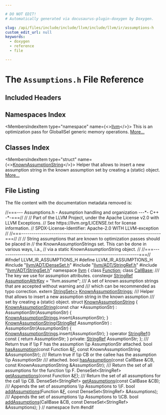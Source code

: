 ```yaml
---

# DO NOT EDIT!
# Automatically generated via docusaurus-plugin-doxygen by Doxygen.

slug: /api/files/include/include/llvm/include/llvm/ir/assumptions-h
custom_edit_url: null
keywords:
  - doxygen
  - reference
  - file

---
```





# The `Assumptions.h` File Reference

<DoxygenPage pluginConfig={pluginConfig}>



## Included Headers

<IncludesList>
<IncludesListItem
  filePath="llvm/ADT/DenseSet.h"
  permalink="/docs/api/files/include/include/llvm/include/llvm/adt/denseset-h"
  isLocal="true" />
<IncludesListItem
  filePath="llvm/ADT/StringRef.h"
  permalink="/docs/api/files/include/include/llvm/include/llvm/adt/stringref-h"
  isLocal="true" />
<IncludesListItem
  filePath="llvm/ADT/StringSet.h"
  permalink="/docs/api/files/include/include/llvm/include/llvm/adt/stringset-h"
  isLocal="true" />
</IncludesList>

## Namespaces Index

<MembersIndex>

<MembersIndexItem
  type="namespace"
  name={<><a href="/docs/api/namespaces/llvm">llvm</a></>}>
This is an optimization pass for GlobalISel generic memory operations. <a href="/docs/api/namespaces/llvm/#details">More...</a>
</MembersIndexItem>

</MembersIndex>

## Classes Index

<MembersIndex>

<MembersIndexItem
  type="struct"
  name={<><a href="/docs/api/structs/llvm/knownassumptionstring">KnownAssumptionString</a></>}>
Helper that allows to insert a new assumption string in the known assumption set by creating a (static) object. <a href="/docs/api/structs/llvm/knownassumptionstring/#details">More...</a>
</MembersIndexItem>

</MembersIndex>


## File Listing

The file content with the documentation metadata removed is:

<ProgramListing>

<Link id="l00001" /><CodeLine lineNumber="1"><Highlight kind="comment">//===--- Assumptions.h - Assumption handling and organization ---&#42;- C++ -&#42;-===//</Highlight><Highlight kind="normal"></Highlight></CodeLine>
<Link id="l00002" /><CodeLine lineNumber="2"><Highlight kind="normal"></Highlight><Highlight kind="comment">//</Highlight><Highlight kind="normal"></Highlight></CodeLine>
<Link id="l00003" /><CodeLine lineNumber="3"><Highlight kind="normal"></Highlight><Highlight kind="comment">// Part of the LLVM Project, under the Apache License v2.0 with LLVM Exceptions.</Highlight><Highlight kind="normal"></Highlight></CodeLine>
<Link id="l00004" /><CodeLine lineNumber="4"><Highlight kind="normal"></Highlight><Highlight kind="comment">// See https://llvm.org/LICENSE.txt for license information.</Highlight><Highlight kind="normal"></Highlight></CodeLine>
<Link id="l00005" /><CodeLine lineNumber="5"><Highlight kind="normal"></Highlight><Highlight kind="comment">// SPDX-License-Identifier: Apache-2.0 WITH LLVM-exception</Highlight><Highlight kind="normal"></Highlight></CodeLine>
<Link id="l00006" /><CodeLine lineNumber="6"><Highlight kind="normal"></Highlight><Highlight kind="comment">//</Highlight><Highlight kind="normal"></Highlight></CodeLine>
<Link id="l00007" /><CodeLine lineNumber="7"><Highlight kind="normal"></Highlight><Highlight kind="comment">//===----------------------------------------------------------------------===//</Highlight><Highlight kind="normal"></Highlight></CodeLine>
<Link id="l00008" /><CodeLine lineNumber="8"><Highlight kind="normal"></Highlight><Highlight kind="comment">//</Highlight><Highlight kind="normal"></Highlight></CodeLine>
<Link id="l00009" /><CodeLine lineNumber="9"><Highlight kind="normal"></Highlight><Highlight kind="comment">// String assumptions that are known to optimization passes should be placed in</Highlight><Highlight kind="normal"></Highlight></CodeLine>
<Link id="l00010" /><CodeLine lineNumber="10"><Highlight kind="normal"></Highlight><Highlight kind="comment">// the KnownAssumptionStrings set. This can be done in various ways, i.a.,</Highlight><Highlight kind="normal"></Highlight></CodeLine>
<Link id="l00011" /><CodeLine lineNumber="11"><Highlight kind="normal"></Highlight><Highlight kind="comment">// via a static KnownAssumptionString object.</Highlight><Highlight kind="normal"></Highlight></CodeLine>
<Link id="l00012" /><CodeLine lineNumber="12"><Highlight kind="normal"></Highlight><Highlight kind="comment">//</Highlight><Highlight kind="normal"></Highlight></CodeLine>
<Link id="l00013" /><CodeLine lineNumber="13"><Highlight kind="normal"></Highlight><Highlight kind="comment">//===----------------------------------------------------------------------===//</Highlight><Highlight kind="normal"></Highlight></CodeLine>
<Link id="l00014" /><CodeLine lineNumber="14"><Highlight kind="normal"></Highlight></CodeLine>
<Link id="l00015" /><CodeLine lineNumber="15"><Highlight kind="normal"></Highlight><Highlight kind="preprocessor">#ifndef LLVM&#95;IR&#95;ASSUMPTIONS&#95;H</Highlight><Highlight kind="normal"></Highlight></CodeLine>
<Link id="l00016" /><CodeLine lineNumber="16"><Highlight kind="normal"></Highlight><Highlight kind="preprocessor">#define LLVM&#95;IR&#95;ASSUMPTIONS&#95;H</Highlight><Highlight kind="normal"></Highlight></CodeLine>
<Link id="l00017" /><CodeLine lineNumber="17"><Highlight kind="normal"></Highlight></CodeLine>
<Link id="l00018" /><CodeLine lineNumber="18"><Highlight kind="normal"></Highlight><Highlight kind="preprocessor">#include &quot;<a href="/docs/api/files/include/include/llvm/include/llvm/adt/denseset-h">llvm/ADT/DenseSet.h</a>&quot;</Highlight><Highlight kind="normal"></Highlight></CodeLine>
<Link id="l00019" /><CodeLine lineNumber="19"><Highlight kind="normal"></Highlight><Highlight kind="preprocessor">#include &quot;<a href="/docs/api/files/include/include/llvm/include/llvm/adt/stringref-h">llvm/ADT/StringRef.h</a>&quot;</Highlight><Highlight kind="normal"></Highlight></CodeLine>
<Link id="l00020" /><CodeLine lineNumber="20"><Highlight kind="normal"></Highlight><Highlight kind="preprocessor">#include &quot;<a href="/docs/api/files/include/include/llvm/include/llvm/adt/stringset-h">llvm/ADT/StringSet.h</a>&quot;</Highlight><Highlight kind="normal"></Highlight></CodeLine>
<Link id="l00021" /><CodeLine lineNumber="21"><Highlight kind="normal"></Highlight></CodeLine>
<Link id="l00022" /><CodeLine lineNumber="22"><Highlight kind="normal"></Highlight><Highlight kind="keyword">namespace </Highlight><Highlight kind="normal"><a href="/docs/api/namespaces/llvm">llvm</a> &#123;</Highlight></CodeLine>
<Link id="l00023" /><CodeLine lineNumber="23"><Highlight kind="normal"></Highlight></CodeLine>
<Link id="l00024" /><CodeLine lineNumber="24"><Highlight kind="normal"></Highlight><Highlight kind="keyword">class </Highlight><Highlight kind="normal"><a href="/docs/api/classes/llvm/function">Function</a>;</Highlight></CodeLine>
<Link id="l00025" /><CodeLine lineNumber="25"><Highlight kind="normal"></Highlight><Highlight kind="keyword">class </Highlight><Highlight kind="normal"><a href="/docs/api/classes/llvm/callbase">CallBase</a>;</Highlight></CodeLine>
<Link id="l00026" /><CodeLine lineNumber="26"><Highlight kind="normal"></Highlight><Highlight kind="comment"></Highlight></CodeLine>
<Link id="l00027" /><CodeLine lineNumber="27"><Highlight kind="comment">/// The key we use for assumption attributes.</Highlight><Highlight kind="normal"></Highlight></CodeLine>
<Link id="l00028" /><CodeLine lineNumber="28" lineLink="/docs/api/namespaces/llvm/#af04a6618686f8a097d7786f1880985de"><Highlight kind="normal"></Highlight><Highlight kind="keyword">constexpr</Highlight><Highlight kind="normal"> <a href="/docs/api/classes/llvm/stringref">StringRef</a> <a href="/docs/api/namespaces/llvm/#af04a6618686f8a097d7786f1880985de">AssumptionAttrKey</a> = </Highlight><Highlight kind="stringliteral">&quot;llvm.assume&quot;</Highlight><Highlight kind="normal">;</Highlight></CodeLine>
<Link id="l00029" /><CodeLine lineNumber="29"><Highlight kind="normal"></Highlight><Highlight kind="comment"></Highlight></CodeLine>
<Link id="l00030" /><CodeLine lineNumber="30"><Highlight kind="comment">/// A set of known assumption strings that are accepted without warning and</Highlight></CodeLine>
<Link id="l00031" /><CodeLine lineNumber="31"><Highlight kind="comment">/// which can be recommended as typo correction.</Highlight><Highlight kind="normal"></Highlight></CodeLine>
<Link id="l00032" /><CodeLine lineNumber="32"><Highlight kind="normal"></Highlight><Highlight kind="keyword">extern</Highlight><Highlight kind="normal"> <a href="/docs/api/classes/llvm/stringset">StringSet&lt;&gt;</a> <a href="/docs/api/namespaces/llvm/#abdad12b573c6bb258680887aa3e55bf5">KnownAssumptionStrings</a>;</Highlight></CodeLine>
<Link id="l00033" /><CodeLine lineNumber="33"><Highlight kind="normal"></Highlight><Highlight kind="comment"></Highlight></CodeLine>
<Link id="l00034" /><CodeLine lineNumber="34"><Highlight kind="comment">/// Helper that allows to insert a new assumption string in the known assumption</Highlight></CodeLine>
<Link id="l00035" /><CodeLine lineNumber="35"><Highlight kind="comment">/// set by creating a (static) object.</Highlight><Highlight kind="normal"></Highlight></CodeLine>
<Link id="l00036" /><CodeLine lineNumber="36" lineLink="/docs/api/structs/llvm/knownassumptionstring"><Highlight kind="normal"></Highlight><Highlight kind="keyword">struct </Highlight><Highlight kind="normal"><a href="/docs/api/structs/llvm/knownassumptionstring/#a62368b2bc854cc2afe6782b946a12259">KnownAssumptionString</a> &#123;</Highlight></CodeLine>
<Link id="l00037" /><CodeLine lineNumber="37" lineLink="/docs/api/structs/llvm/knownassumptionstring/#a62368b2bc854cc2afe6782b946a12259"><Highlight kind="normal">  <a href="/docs/api/structs/llvm/knownassumptionstring/#a62368b2bc854cc2afe6782b946a12259">KnownAssumptionString</a>(</Highlight><Highlight kind="keyword">const</Highlight><Highlight kind="normal"> </Highlight><Highlight kind="keywordtype">char</Highlight><Highlight kind="normal"> &#42;AssumptionStr)</Highlight></CodeLine>
<Link id="l00038" /><CodeLine lineNumber="38"><Highlight kind="normal">      : AssumptionStr(AssumptionStr) &#123;</Highlight></CodeLine>
<Link id="l00039" /><CodeLine lineNumber="39"><Highlight kind="normal">    <a href="/docs/api/namespaces/llvm/#abdad12b573c6bb258680887aa3e55bf5">KnownAssumptionStrings</a>.insert(AssumptionStr);</Highlight></CodeLine>
<Link id="l00040" /><CodeLine lineNumber="40"><Highlight kind="normal">  &#125;</Highlight></CodeLine>
<Link id="l00041" /><CodeLine lineNumber="41" lineLink="/docs/api/structs/llvm/knownassumptionstring/#a44cbf01922fdfdb60c08eb71e85f092a"><Highlight kind="normal">  <a href="/docs/api/structs/llvm/knownassumptionstring/#a44cbf01922fdfdb60c08eb71e85f092a">KnownAssumptionString</a>(<a href="/docs/api/classes/llvm/stringref">StringRef</a> AssumptionStr)</Highlight></CodeLine>
<Link id="l00042" /><CodeLine lineNumber="42"><Highlight kind="normal">      : AssumptionStr(AssumptionStr) &#123;</Highlight></CodeLine>
<Link id="l00043" /><CodeLine lineNumber="43"><Highlight kind="normal">    <a href="/docs/api/namespaces/llvm/#abdad12b573c6bb258680887aa3e55bf5">KnownAssumptionStrings</a>.insert(AssumptionStr);</Highlight></CodeLine>
<Link id="l00044" /><CodeLine lineNumber="44"><Highlight kind="normal">  &#125;</Highlight></CodeLine>
<Link id="l00045" /><CodeLine lineNumber="45" lineLink="/docs/api/structs/llvm/knownassumptionstring/#a9fc54333718c3d9a6a498663b499c29d"><Highlight kind="normal">  </Highlight><Highlight kind="keyword">operator</Highlight><Highlight kind="normal"> <a href="/docs/api/classes/llvm/stringref">StringRef</a>()</Highlight><Highlight kind="keyword"> const </Highlight><Highlight kind="normal">&#123; </Highlight><Highlight kind="keywordflow">return</Highlight><Highlight kind="normal"> AssumptionStr; &#125;</Highlight></CodeLine>
<Link id="l00046" /><CodeLine lineNumber="46"><Highlight kind="normal"></Highlight></CodeLine>
<Link id="l00047" /><CodeLine lineNumber="47"><Highlight kind="normal"></Highlight><Highlight kind="keyword">private</Highlight><Highlight kind="normal">:</Highlight></CodeLine>
<Link id="l00048" /><CodeLine lineNumber="48"><Highlight kind="normal">  <a href="/docs/api/classes/llvm/stringref">StringRef</a> AssumptionStr;</Highlight></CodeLine>
<Link id="l00049" /><CodeLine lineNumber="49"><Highlight kind="normal">&#125;;</Highlight></CodeLine>
<Link id="l00050" /><CodeLine lineNumber="50"><Highlight kind="normal"></Highlight><Highlight kind="comment"></Highlight></CodeLine>
<Link id="l00051" /><CodeLine lineNumber="51"><Highlight kind="comment">/// Return true if \\p F has the assumption \\p AssumptionStr attached.</Highlight><Highlight kind="normal"></Highlight></CodeLine>
<Link id="l00052" /><CodeLine lineNumber="52"><Highlight kind="normal"></Highlight><Highlight kind="keywordtype">bool</Highlight><Highlight kind="normal"> <a href="/docs/api/namespaces/llvm/#a9304ca094f5d8d97081982822c433226">hasAssumption</a>(</Highlight><Highlight kind="keyword">const</Highlight><Highlight kind="normal"> Function &amp;<a href="/docs/api/files/lib/lib/support/md5-cpp/#a96d73bbd7af15cb1fc38c3f4a3bd82e9">F</a>,</Highlight></CodeLine>
<Link id="l00053" /><CodeLine lineNumber="53"><Highlight kind="normal">                   </Highlight><Highlight kind="keyword">const</Highlight><Highlight kind="normal"> KnownAssumptionString &amp;AssumptionStr);</Highlight></CodeLine>
<Link id="l00054" /><CodeLine lineNumber="54"><Highlight kind="normal"></Highlight><Highlight kind="comment"></Highlight></CodeLine>
<Link id="l00055" /><CodeLine lineNumber="55"><Highlight kind="comment">/// Return true if \\p CB or the callee has the assumption \\p AssumptionStr</Highlight></CodeLine>
<Link id="l00056" /><CodeLine lineNumber="56"><Highlight kind="comment">/// attached.</Highlight><Highlight kind="normal"></Highlight></CodeLine>
<Link id="l00057" /><CodeLine lineNumber="57"><Highlight kind="normal"></Highlight><Highlight kind="keywordtype">bool</Highlight><Highlight kind="normal"> <a href="/docs/api/namespaces/llvm/#a9304ca094f5d8d97081982822c433226">hasAssumption</a>(</Highlight><Highlight kind="keyword">const</Highlight><Highlight kind="normal"> CallBase &amp;CB,</Highlight></CodeLine>
<Link id="l00058" /><CodeLine lineNumber="58"><Highlight kind="normal">                   </Highlight><Highlight kind="keyword">const</Highlight><Highlight kind="normal"> KnownAssumptionString &amp;AssumptionStr);</Highlight></CodeLine>
<Link id="l00059" /><CodeLine lineNumber="59"><Highlight kind="normal"></Highlight><Highlight kind="comment"></Highlight></CodeLine>
<Link id="l00060" /><CodeLine lineNumber="60"><Highlight kind="comment">/// Return the set of all assumptions for the function \\p F.</Highlight><Highlight kind="normal"></Highlight></CodeLine>
<Link id="l00061" /><CodeLine lineNumber="61"><Highlight kind="normal">DenseSet&lt;StringRef&gt; <a href="/docs/api/namespaces/llvm/#ad17551c306e37b6d30d47c03b9022a22">getAssumptions</a>(</Highlight><Highlight kind="keyword">const</Highlight><Highlight kind="normal"> Function &amp;<a href="/docs/api/files/lib/lib/support/md5-cpp/#a96d73bbd7af15cb1fc38c3f4a3bd82e9">F</a>);</Highlight></CodeLine>
<Link id="l00062" /><CodeLine lineNumber="62"><Highlight kind="normal"></Highlight><Highlight kind="comment"></Highlight></CodeLine>
<Link id="l00063" /><CodeLine lineNumber="63"><Highlight kind="comment">/// Return the set of all assumptions for the call \\p CB.</Highlight><Highlight kind="normal"></Highlight></CodeLine>
<Link id="l00064" /><CodeLine lineNumber="64"><Highlight kind="normal">DenseSet&lt;StringRef&gt; <a href="/docs/api/namespaces/llvm/#ad17551c306e37b6d30d47c03b9022a22">getAssumptions</a>(</Highlight><Highlight kind="keyword">const</Highlight><Highlight kind="normal"> CallBase &amp;CB);</Highlight></CodeLine>
<Link id="l00065" /><CodeLine lineNumber="65"><Highlight kind="normal"></Highlight><Highlight kind="comment"></Highlight></CodeLine>
<Link id="l00066" /><CodeLine lineNumber="66"><Highlight kind="comment">/// Appends the set of assumptions \\p Assumptions to \\F.</Highlight><Highlight kind="normal"></Highlight></CodeLine>
<Link id="l00067" /><CodeLine lineNumber="67"><Highlight kind="normal"></Highlight><Highlight kind="keywordtype">bool</Highlight><Highlight kind="normal"> <a href="/docs/api/namespaces/llvm/#a27d145f66632e09fe3dfcf3c9024999b">addAssumptions</a>(Function &amp;<a href="/docs/api/files/lib/lib/support/md5-cpp/#a96d73bbd7af15cb1fc38c3f4a3bd82e9">F</a>, </Highlight><Highlight kind="keyword">const</Highlight><Highlight kind="normal"> DenseSet&lt;StringRef&gt; &amp;Assumptions);</Highlight></CodeLine>
<Link id="l00068" /><CodeLine lineNumber="68"><Highlight kind="normal"></Highlight><Highlight kind="comment"></Highlight></CodeLine>
<Link id="l00069" /><CodeLine lineNumber="69"><Highlight kind="comment">/// Appends the set of assumptions \\p Assumptions to \\CB.</Highlight><Highlight kind="normal"></Highlight></CodeLine>
<Link id="l00070" /><CodeLine lineNumber="70"><Highlight kind="normal"></Highlight><Highlight kind="keywordtype">bool</Highlight><Highlight kind="normal"> <a href="/docs/api/namespaces/llvm/#a27d145f66632e09fe3dfcf3c9024999b">addAssumptions</a>(CallBase &amp;CB, </Highlight><Highlight kind="keyword">const</Highlight><Highlight kind="normal"> DenseSet&lt;StringRef&gt; &amp;Assumptions);</Highlight></CodeLine>
<Link id="l00071" /><CodeLine lineNumber="71"><Highlight kind="normal"></Highlight></CodeLine>
<Link id="l00072" /><CodeLine lineNumber="72"><Highlight kind="normal">&#125; </Highlight><Highlight kind="comment">// namespace llvm</Highlight><Highlight kind="normal"></Highlight></CodeLine>
<Link id="l00073" /><CodeLine lineNumber="73"><Highlight kind="normal"></Highlight></CodeLine>
<Link id="l00074" /><CodeLine lineNumber="74"><Highlight kind="normal"></Highlight><Highlight kind="preprocessor">#endif</Highlight></CodeLine>

</ProgramListing>

</DoxygenPage>
